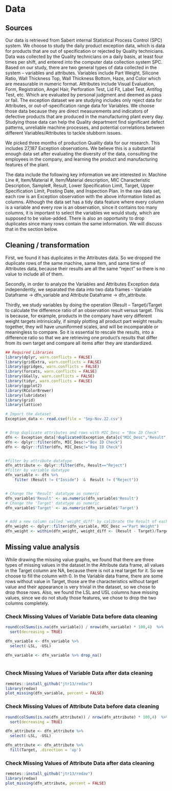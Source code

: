 # Data 

## Sources
Our data is retrieved from Sabert internal Statistical Process Control (SPC) system. We choose to study the daily product exception data, which is data for products that are out of specification or rejected by Quality technicians. Data was collected by the Quality technicians on a daily basis, at least four times per shift, and entered into the computer data collection system SPC.
Based on our study, there are two general types of data collected in the system – variables and attributes. Variables include Part Weight, Silicone Ratio, Wall Thickness Top, Wall Thickness Bottom, Haze, and Color which are measurable in numeric format. Attributes include Visual Evaluation, Form, Registration, Angel Hair, Perforation Test, Lid Fit, Label Test, Antifog Test, etc. Which are evaluated by personal judgment and deemed as pass or fail. The exception dataset we are studying includes only reject data for Attributes, or out-of-specification range data for Variables. We choose those data because they are direct measurements and indicators of defective products that are produced in the manufacturing plant every day. Studying those data can help the Quality department find significant defect patterns, unreliable machine processes, and potential correlations between different Variables/Attributes to tackle stubborn issues.
 
We picked three months of production Quality data for our research. This includes 27,187 Exception observations. We believe this is a substantial enough data set after evaluating the diversity of the data, consulting the employees in the company, and learning the product and manufacturing features of the plant.
 
The data include the following key information we are interested in: Machine Line #, Item/Material #, Item/Material description, MIC Characteristic Description, Sample#, Result, Lower Specification Limit, Target, Upper Specification Limit, Posting Date, and Inspection Plan. In the raw data set, each row is an Exception observation with the above information listed as columns. Although the data set has a tidy data feature where every column is a variable and every row is an observation, since it contains too many columns, it is important to select the variables we would study, which are supposed to be value-added. There is also an opportunity to drop duplicates since many rows contain the same information. We will discuss that in the section below.
 


## Cleaning / transformation

First, we found it has duplicates in the Attributes data. So we dropped the duplicate rows of the same machine, same item, and same time of Attributes data, because their results are all the same “reject” so there is no value to include all of them.

Secondly, in order to analyze the Variables and Attributes Exception data independently, we separated the data into two data frames - Variable Dataframe -> dfn_variable and Attribute Dataframe -> dfn_attribute.

Thirdly, we study variables by doing the operation (Result – Target)/Target to calculate the difference ratio of an observation result versus target. This is because, for example, products in the company have very different weight targets intrinsically, if simply plotting all product part weight results together, they will have ununiformed scales, and will be incomparable or meaningless to compare. So it is essential to rescale the results, into a difference ratio so that we are retrieving one product’s results that differ from its own target and compare all items after they are standardized.


```r
## Required Libraries
library(dplyr, warn.conflicts = FALSE)
library(gridExtra, warn.conflicts = FALSE)
library(ggridges, warn.conflicts = FALSE)
library(forcats, warn.conflicts = FALSE)
library(GGally, warn.conflicts = FALSE)
library(tidyr, warn.conflicts = FALSE)
library(ggplot2)
library(RColorBrewer)
library(lubridate)
library(grid)
library(lattice)
```


```r
# Import the dataset
Exception_data <- read.csv(file = 'Sep-Nov.22.csv')


# Drop duplicate attributes and rows with MIC_Desc = "Box ID Check"
dfn <- Exception_data[!duplicated(Exception_data[c("MIC_Desc","Result","PostingDate")]),] 
dfn <- dplyr::filter(dfn, MIC_Desc!="Box ID Check")
dfn <- dplyr::filter(dfn, MIC_Desc!="Bag ID Check")


#filter by attribute datatype
dfn_attribute <- dplyr::filter(dfn, Result=="Reject") 
#filter by variable datatype
dfn_variable <- dfn %>% 
    filter (Result != ("Inside")  &  Result != ("Reject"))


# Change the 'Result' datatype as numeric
dfn_variable$'Result' <- as.numeric(dfn_variable$'Result')
# Change the 'Target' datatype as numeric
dfn_variable$'Target' <- as.numeric(dfn_variable$'Target')


# Add a new column called 'weight_diff' by calibrate the Result of each item using (Result - Target)/Target 
dfn_weight <- dplyr::filter(dfn_variable, MIC_Desc =="Part Weight")
dfn_weight <- within(dfn_weight, weight_diff <- (Result - Target)/Target )
```



## Missing value analysis

While drawing the missing value graphs, we found that there are three types of missing values in the dataset.In the Attribute data frame, all values in the Target column are NA, because there is not a real target for it. So we choose to fill the column with 0.
In the Variable data frame, there are some rows without value in Target, those are the characteristics without target value and their appearance is very trivial in the dataset, so we chose to drop those rows. Also, we found the LSL and USL columns have missing values, since we do not study those features, we chose to drop the two columns completely.

### Check Missing Values of Variable Data before data cleaning

```r
round(colSums(is.na(dfn_variable)) / nrow(dfn_variable) * 100,4)  %>%
  sort(decreasing = TRUE) 
```

```r
dfn_variable <- dfn_variable %>%
  select(-LSL, -USL)  

dfn_variable <- dfn_variable %>% drop_na()
  
```

### Check Missing Values of Variable Data after data cleaning
```r
remotes::install_github("jtr13/redav")
library(redav)
plot_missing(dfn_variable, percent = FALSE)
```
### Check Missing Values of Attribute Data before data cleaning
```r
round(colSums(is.na(dfn_attribute)) / nrow(dfn_attribute) * 100,4)  %>%
  sort(decreasing = TRUE) 
```

```r
dfn_attribute <- dfn_attribute %>%
  select(-LSL, -USL)  

dfn_attribute <- dfn_attribute %>%
  fill(Target, .direction = 'up')
```


### Check Missing Values of Attribute Data after data cleaning
```r
remotes::install_github("jtr13/redav")
library(redav)
plot_missing(dfn_attribute, percent = FALSE)
```




